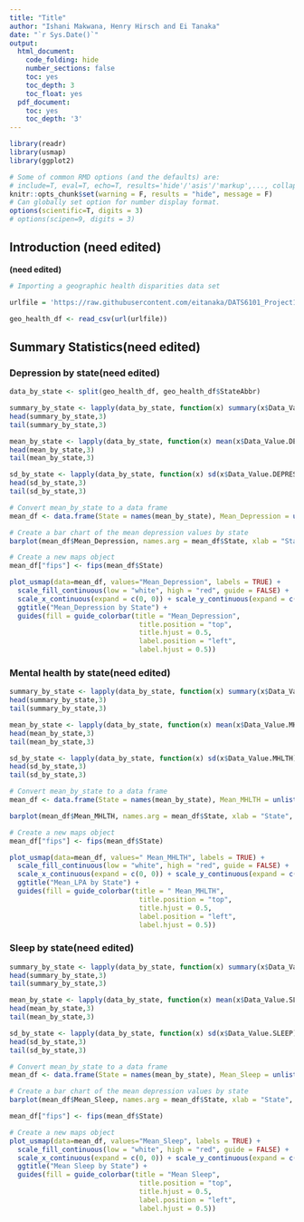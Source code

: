 ```yaml
---
title: "Title"
author: "Ishani Makwana, Henry Hirsch and Ei Tanaka"
date: "`r Sys.Date()`"
output:
  html_document:
    code_folding: hide
    number_sections: false
    toc: yes
    toc_depth: 3
    toc_float: yes
  pdf_document:
    toc: yes
    toc_depth: '3'
---
```


```r
library(readr)
library(usmap)
library(ggplot2)
```

```r
# Some of common RMD options (and the defaults) are: 
# include=T, eval=T, echo=T, results='hide'/'asis'/'markup',..., collapse=F, warning=T, message=T, error=T, cache=T, fig.width=6, fig.height=4, fig.dim=c(6,4) #inches, fig.align='left'/'center','right', 
knitr::opts_chunk$set(warning = F, results = "hide", message = F)
# Can globally set option for number display format.
options(scientific=T, digits = 3) 
# options(scipen=9, digits = 3) 
```

## Introduction (need edited)
**(need edited)**

```r
# Importing a geographic health disparities data set

urlfile = 'https://raw.githubusercontent.com/eitanaka/DATS6101_Project1_Team2/main/dataset/geographic_health_disparities.csv'

geo_health_df <- read_csv(url(urlfile))
```

## Summary Statistics(need edited)

### Depression by state(need edited)
```r
data_by_state <- split(geo_health_df, geo_health_df$StateAbbr)

summary_by_state <- lapply(data_by_state, function(x) summary(x$Data_Value.DEPRESSION))
head(summary_by_state,3)
tail(summary_by_state,3)

mean_by_state <- lapply(data_by_state, function(x) mean(x$Data_Value.DEPRESSION))
head(mean_by_state,3)
tail(mean_by_state,3)

sd_by_state <- lapply(data_by_state, function(x) sd(x$Data_Value.DEPRESSION))
head(sd_by_state,3)
tail(sd_by_state,3)

# Convert mean_by_state to a data frame
mean_df <- data.frame(State = names(mean_by_state), Mean_Depression = unlist(mean_by_state))

# Create a bar chart of the mean depression values by state
barplot(mean_df$Mean_Depression, names.arg = mean_df$State, xlab = "State", ylab = "Mean Depression Value", col = "pink", main = "Mean Depression Values by State")

# Create a new maps object
mean_df["fips"] <- fips(mean_df$State)

plot_usmap(data=mean_df, values="Mean_Depression", labels = TRUE) +
  scale_fill_continuous(low = "white", high = "red", guide = FALSE) +
  scale_x_continuous(expand = c(0, 0)) + scale_y_continuous(expand = c(0, 0)) +
  ggtitle("Mean_Depression by State") +
  guides(fill = guide_colorbar(title = "Mean_Depression", 
                                title.position = "top", 
                                title.hjust = 0.5, 
                                label.position = "left",
                                label.hjust = 0.5))
```

### Mental health by state(need edited)
```r
summary_by_state <- lapply(data_by_state, function(x) summary(x$Data_Value.MHLTH))
head(summary_by_state,3)
tail(summary_by_state,3)

mean_by_state <- lapply(data_by_state, function(x) mean(x$Data_Value.MHLTH))
head(mean_by_state,3)
tail(mean_by_state,3)

sd_by_state <- lapply(data_by_state, function(x) sd(x$Data_Value.MHLTH))
head(sd_by_state,3)
tail(sd_by_state,3)

# Convert mean_by_state to a data frame
mean_df <- data.frame(State = names(mean_by_state), Mean_MHLTH = unlist(mean_by_state))

barplot(mean_df$Mean_MHLTH, names.arg = mean_df$State, xlab = "State", ylab = "Mean Mental Value", col = "green", main = "Mean mental Values by State")

# Create a new maps object
mean_df["fips"] <- fips(mean_df$State)

plot_usmap(data=mean_df, values=" Mean_MHLTH", labels = TRUE) +
  scale_fill_continuous(low = "white", high = "red", guide = FALSE) +
  scale_x_continuous(expand = c(0, 0)) + scale_y_continuous(expand = c(0, 0)) +
  ggtitle("Mean_LPA by State") +
  guides(fill = guide_colorbar(title = " Mean_MHLTH", 
                                title.position = "top", 
                                title.hjust = 0.5, 
                                label.position = "left",
                                label.hjust = 0.5))
```

### Sleep by state(need edited)
```r
summary_by_state <- lapply(data_by_state, function(x) summary(x$Data_Value.SLEEP))
head(summary_by_state,3)
tail(summary_by_state,3)

mean_by_state <- lapply(data_by_state, function(x) mean(x$Data_Value.SLEEP))
head(mean_by_state,3)
tail(mean_by_state,3)

sd_by_state <- lapply(data_by_state, function(x) sd(x$Data_Value.SLEEP))
head(sd_by_state,3)
tail(sd_by_state,3)

# Convert mean_by_state to a data frame
mean_df <- data.frame(State = names(mean_by_state), Mean_Sleep = unlist(mean_by_state))

# Create a bar chart of the mean depression values by state
barplot(mean_df$Mean_Sleep, names.arg = mean_df$State, xlab = "State", ylab = "Mean SLEEP Value", col = "blue", main = "Mean SLEEP Values by State")

mean_df["fips"] <- fips(mean_df$State)

# Create a new maps object
plot_usmap(data=mean_df, values="Mean_Sleep", labels = TRUE) +
  scale_fill_continuous(low = "white", high = "red", guide = FALSE) +
  scale_x_continuous(expand = c(0, 0)) + scale_y_continuous(expand = c(0, 0)) +
  ggtitle("Mean Sleep by State") +
  guides(fill = guide_colorbar(title = "Mean Sleep", 
                                title.position = "top", 
                                title.hjust = 0.5, 
                                label.position = "left",
                                label.hjust = 0.5))
```
